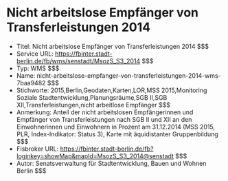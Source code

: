 # Nicht arbeitslose Empfänger von Transferleistungen 2014
- Titel: Nicht arbeitslose Empfänger von Transferleistungen 2014 $$$
- Service URL: https://fbinter.stadt-berlin.de/fb/wms/senstadt/MsozS_S3_2014 $$$
- Typ: WMS $$$
- Name: nicht-arbeitslose-empfanger-von-transferleistungen-2014-wms-7baa9482 $$$
- Stichworte: 2015,Berlin,Geodaten,Karten,LOR,MSS 2015,Monitoring Soziale Stadtentwicklung,Planungsräume,SGB II,SGB XII,Transferleistungen,nicht arbeitlose Empfänger $$$
- Anmerkung: Anteil der nicht arbeitslosen Empfängerinnen und Empfänger von Transferleistungen nach SGB II und XII an den Einwohnerinnen und Einwohnern in Prozent am 31.12.2014 (MSS 2015, PLR, Index-Indikator: Status 3), Karte mit äquidistanter Gruppenbildung $$$
- Fisbroker URL: https://fbinter.stadt-berlin.de/fb?loginkey=showMap&mapId=MsozS_S3_2014@senstadt $$$
- Autor: Senatsverwaltung für Stadtentwicklung, Bauen und Wohnen Berlin $$$
